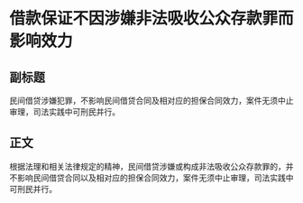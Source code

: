 # 借款保证不因涉嫌非法吸收公众存款罪而影响效力
## 副标题
民间借贷涉嫌犯罪，不影响民间借贷合同及相对应的担保合同效力，案件无须中止审理，司法实践中可刑民并行。
## 正文
根据法理和相关法律规定的精神，民间借贷涉嫌或构成非法吸收公众存款罪的，并不影响民间借贷合同以及相对应的担保合同效力，案件无须中止审理，司法实践中可刑民并行。